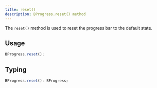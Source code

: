```yaml
---
title: reset()
description: BProgress.reset() method
---
```


The `reset()` method is used to reset the progress bar to the default state.

## Usage

```js
BProgress.reset();
```

## Typing

```ts
BProgress.reset(): BProgress;
```
